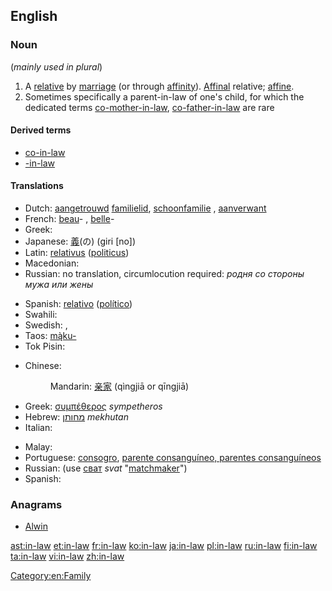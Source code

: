 {{also|-in-law}}
==English==

===Noun===
{{en-noun|head=[[in]]-[[law]]}}  (''mainly used in plural'')

# A [[relative]] by [[marriage]] (or through [[affinity]]). [[affinal|Affinal]] relative; [[affine]].
# Sometimes specifically a parent-in-law of one's child, for which the dedicated terms [[co-mother-in-law]], [[co-father-in-law]] are rare

====Derived terms====
* [[co-in-law]]
* [[-in-law]]

====Translations====
{{trans-top|relative by marriage}}
* Dutch: [[aangetrouwd]] [[familielid]], [[schoonfamilie]] {{p}}, [[aanverwant]]
* French: [[beau]]- {{m}}, [[belle]]- {{f}}
* Greek: {{qualifier|plural}} {{t+|el|πεθερικά|n|p|tr=petheriká}}
* Japanese: [[義]](の) (giri [no])
* Latin: [[relativus]] ([[politicus]]) {{m}}
* Macedonian: {{t-|mk|сват|m|tr=svat}}
* Russian: no translation, circumlocution required: ''родня сo стороны мужа или жены''
{{trans-mid}}
* Spanish: [[relativo]] ([[político]]) {{m}}
* Swahili: {{t+|sw|shemeji}}
* Swedish: {{t-|sv|släkting genom giftermål}}, {{t-|sv|ingift}}
* Taos: [[mą̀ku-]]
* Tok Pisin: {{t-|tpi|tambu}}
{{trans-bottom}}

{{trans-top|parent-in-law of one's child}}
* Chinese:
*: Mandarin: [[亲家]] (qìngjiā or qīngjiā) {{p}}
* Greek: [[συμπέθερος]] ''sympetheros''
* Hebrew: [[מחותן]] ''mekhutan''
* Italian: {{t-|it|consuocero}}
{{trans-mid}}
* Malay: {{t-|ms|besan}}
* Portuguese: [[consogro]], [[parente consanguíneo, parentes consanguíneos]]
* Russian: (use [[сват]] ''svat'' "[[matchmaker]]")
* Spanish: {{t+|es|consuegro}}
{{trans-bottom}}

===Anagrams===
* [[Alwin#English|Alwin]]

[[Category:en:Family]]

[[ast:in-law]]
[[et:in-law]]
[[fr:in-law]]
[[ko:in-law]]
[[ja:in-law]]
[[pl:in-law]]
[[ru:in-law]]
[[fi:in-law]]
[[ta:in-law]]
[[vi:in-law]]
[[zh:in-law]]